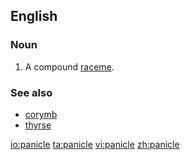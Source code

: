 ==English==
{{wikipedia}}
===Noun===
{{en-noun}}

# {{botany}} A compound [[raceme]].

===See also===
* [[corymb]]
* [[thyrse]]

{{anagrams:en/aceilnp}}
[[io:panicle]]
[[ta:panicle]]
[[vi:panicle]]
[[zh:panicle]]